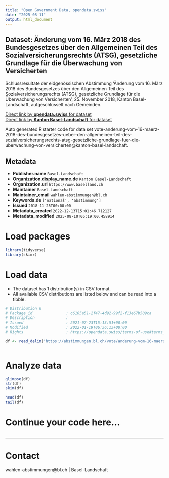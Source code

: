 ```yaml
---
title: "Open Government Data, opendata.swiss"
date: "2025-08-11"
output: html_document
---
```


## Dataset: Änderung vom 16. März 2018 des Bundesgesetzes über den Allgemeinen Teil des Sozialversicherungsrechts (ATSG), gesetzliche Grundlage für die Überwachung von Versicherten

Schlussresultate der eidgenössischen Abstimmung 'Änderung vom 16. März 2018 des Bundesgesetzes über den Allgemeinen Teil des Sozialversicherungsrechts (ATSG), gesetzliche Grundlage für die Überwachung von Versicherten', 25. November 2018, Kanton Basel-Landschaft, aufgeschlüsselt nach Gemeinden.

[Direct link by **opendata.swiss** for dataset](https://opendata.swiss/de/dataset/anderung-vom-16-marz-2018-des-bundesgesetzes-uber-den-allgemeinen-teil-des-sozialversicherungsr)<br>
[Direct link by **Kanton Basel-Landschaft** for dataset](https://abstimmungen.bl.ch/vote/anderung-vom-16-maerz-2018-des-bundesgesetzes-ueber-den-allgemeinen-teil-des-sozialversicherungsrechts-atsg-gesetzliche-grundlage-fuer-die-uberwachung-von-versicherten/data)

Auto generated R starter code for data set vote-anderung-vom-16-maerz-2018-des-bundesgesetzes-ueber-den-allgemeinen-teil-des-sozialversicherungsrechts-atsg-gesetzliche-grundlage-fuer-die-uberwachung-von-versicherten@kanton-basel-landschaft.

## Metadata

- **Publisher.name** `Basel-Landschaft`
- **Organization.display_name.de** `Kanton Basel-Landschaft`
- **Organization.url** `https://www.baselland.ch`
- **Maintainer** `Basel-Landschaft`
- **Maintainer_email** `wahlen-abstimmungen@bl.ch`
- **Keywords.de** `['national', 'abstimmung']`
- **Issued** `2018-11-25T00:00:00`
- **Metadata_created** `2022-12-13T15:01:46.712127`
- **Metadata_modified** `2025-08-10T05:19:00.458914`


# Load packages

```r

library(tidyverse)
library(skimr)

```

# Load data

-   The dataset has 1 distribution(s) in CSV format.
-   All available CSV distributions are listed below and can be read into a tibble.

```r

# Distribution 0
# Package_id               : c6105a51-2f47-4d92-99f2-f13e67b509ca
# Description              : 
# Issued                   : 2021-07-23T15:13:51+00:00
# Modified                 : 2022-01-19T06:36:13+00:00
# Rights                   : https://opendata.swiss/terms-of-use#terms_by

df <- read_delim('https://abstimmungen.bl.ch/vote/anderung-vom-16-maerz-2018-des-bundesgesetzes-ueber-den-allgemeinen-teil-des-sozialversicherungsrechts-atsg-gesetzliche-grundlage-fuer-die-uberwachung-von-versicherten/data-csv')



```

# Analyze data

```r

glimpse(df)
str(df)
skim(df)

head(df)
tail(df)

```

# Continue your code here...

```r

```

------------------------------------------------------------------------

# Contact

wahlen-abstimmungen@bl.ch | Basel-Landschaft
